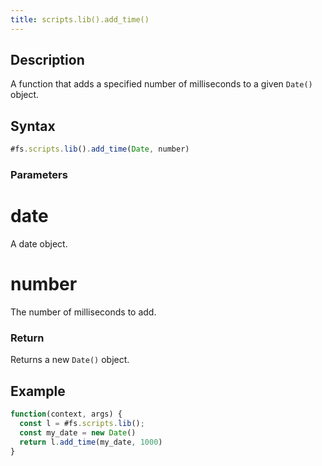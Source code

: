 ```yaml
---
title: scripts.lib().add_time()
---
```


## Description

A function that adds a specified number of milliseconds to a given `Date()` object.

## Syntax

```js
#fs.scripts.lib().add_time(Date, number)
```

### Parameters

# date

A date object.

# number

The number of milliseconds to add.

### Return

Returns a new `Date()` object.

## Example

```js
function(context, args) {
  const l = #fs.scripts.lib();
  const my_date = new Date()
  return l.add_time(my_date, 1000)
}
```
